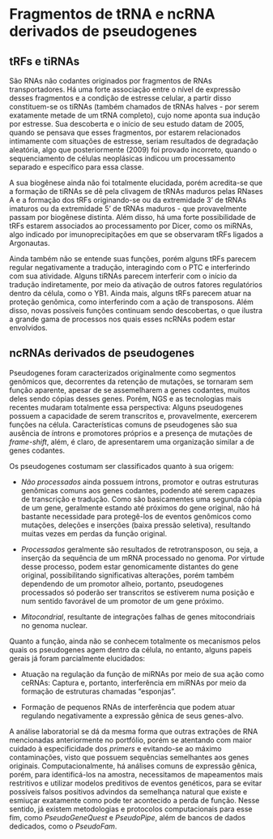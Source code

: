 # Fragmentos de tRNA e ncRNA derivados de pseudogenes

## tRFs e tiRNAs {#trna_frag}

São RNAs não codantes originados por fragmentos de RNAs transportadores. Há uma forte associação entre o nível de expressão desses fragmentos e a condição de estresse celular, a partir disso constituem-se os tiRNAs (também chamados de tRNAs halves - por serem exatamente metade de um tRNA completo), cujo nome aponta sua indução por estresse. Sua descoberta e o início de seu estudo datam de 2005, quando se pensava que esses fragmentos, por estarem relacionados intimamente com situações de estresse, seriam resultados de degradação aleatória, algo que posteriormente (2009) foi provado incorreto, quando o sequenciamento de células neoplásicas indicou um processamento separado e específico para essa classe.

A sua biogênese ainda não foi totalmente elucidada, porém acredita-se que a formação de tiRNAs se dê pela clivagem de tRNAs maduros pelas RNases A e a formação dos tRFs originando-se ou da extremidade 3' de tRNAs imaturos ou da extremidade 5' de tRNAs maduros - que provavelmente passam por biogênese distinta. Além disso, há uma forte possibilidade de tRFs estarem associados ao processamento por Dicer, como os miRNAs, algo indicado por imunoprecipitações em que se observaram tRFs ligados a Argonautas.  

Ainda também não se entende suas funções, porém alguns tRFs parecem regular negativamente a tradução, interagindo com o PTC e interferindo com sua atividade. Alguns tiRNAs parecem interferir com o início da tradução indiretamente, por meio da ativação de outros fatores regulatórios dentro da célula, como o YB1. Ainda mais, alguns tRFs parecem atuar na proteção genômica, como interferindo com a ação de transposons. Além disso, novas possíveis funções continuam sendo descobertas, o que ilustra a grande gama de processos nos quais esses ncRNAs podem estar envolvidos.

## ncRNAs derivados de pseudogenes

Pseudogenes foram caracterizados originalmente como segmentos genômicos que, decorrentes da retenção de mutações, se tornaram sem função aparente, apesar de se assemelharem a genes codantes, muitos deles sendo cópias desses genes. Porém, NGS e as tecnologias mais recentes mudaram totalmente essa perspectiva: Alguns pseudogenes possuem a capacidade de serem transcritos e, provavelmente, exercerem funções na célula. Características comuns de pseudogenes são sua ausência de íntrons e promotores próprios e a presença de mutações de *frame-shift*, além, é claro, de apresentarem uma organização similar a de genes codantes. 

Os pseudogenes costumam ser classificados quanto à sua origem:

* *Não processados* ainda possuem íntrons, promotor e outras estruturas genômicas comuns aos genes codantes, podendo até serem capazes de transcrição e tradução. Como são basicamentes uma segunda cópia de um gene, geralmente estando até próximos do gene original, não há bastante necessidade para protegê-los de eventos genômicos como mutações, deleções e inserções (baixa pressão seletiva), resultando muitas vezes em perdas da função original. 

* *Processados* geralmente são resultados de retrotransposon, ou seja, a inserção da sequência de um mRNA processado no genoma. Por virtude desse processo, podem estar genomicamente distantes do gene original, possibilitando significativas alterações, porém também dependendo de um promotor alheio, portanto, pseudogenes processados só poderão ser transcritos se estiverem numa posição e num sentido favorável de um promotor de um gene próximo.

* *Mitocondrial*, resultante de integrações falhas de genes mitocondriais no genoma nuclear.

Quanto a função, ainda não se conhecem totalmente os mecanismos pelos quais os pseudogenes agem dentro da célula, no entanto, alguns papeis gerais já foram parcialmente elucidados:

* Atuação na regulação da função de miRNAs por meio de sua ação como ceRNAs: Captura e, portanto, interferência em miRNAs por meio da formação de estruturas chamadas "esponjas".

* Formação de pequenos RNAs de interferência que podem atuar regulando negativamente a expressão gênica de seus genes-alvo.

A análise laboratorial se dá da mesma forma que outras extrações de RNA mencionadas anteriormente no portfólio, porém se atentando com maior cuidado à especificidade dos *primers* e evitando-se ao máximo contaminações, visto que possuem sequências semelhantes aos genes originais. Computacionalmente, há análises comuns de expressão gênica, porém, para identificá-los na amostra, necessitamos de mapeamentos mais restritivos e utilizar modelos preditivos de eventos genéticos, para se evitar possíveis falsos positivos advindos da semelhança natural que existe e esmiuçar exatamente como pode ter acontecido a perda de função. Nesse sentido, já existem metodologias e protocolos computacionais para esse fim, como *PseudoGeneQuest* e *PseudoPipe*, além de bancos de dados dedicados, como o *PseudoFam*.

